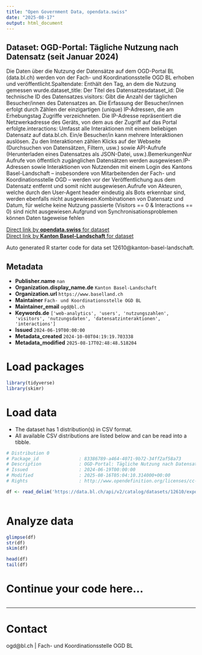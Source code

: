 ```yaml
---
title: "Open Government Data, opendata.swiss"
date: "2025-08-17"
output: html_document
---
```


## Dataset: OGD-Portal: Tägliche Nutzung nach Datensatz (seit Januar 2024)

Die Daten über die Nutzung der Datensätze auf dem OGD-Portal BL (data.bl.ch) werden von der Fach- und Koordinationsstelle OGD BL erhoben und veröffentlicht.Spaltendate: Enthält den Tag, an dem die Nutzung gemessen wurde.dataset_title: Der Titel des Datensatzesdataset_id: Die technische ID des Datensatzes.visitors: Gibt die Anzahl der täglichen Besucher/innen des Datensatzes an. Die Erfassung der Besucher/innen erfolgt durch Zählen der einzigartigen (unique) IP-Adressen, die am Erhebungstag Zugriffe verzeichneten. Die IP-Adresse repräsentiert die Netzwerkadresse des Geräts, von dem aus der Zugriff auf das Portal erfolgte.interactions: Umfasst alle Interaktionen mit einem beliebigen Datensatz auf data.bl.ch. Ein/e Besucher/in kann mehrere Interaktionen auslösen. Zu den Interaktionen zählen Klicks auf der Webseite (Durchsuchen von Datensätzen, Filtern, usw.) sowie API-Aufrufe (Herunterladen eines Datensatzes als JSON-Datei, usw.).BemerkungenNur Aufrufe von öffentlich zugänglichen Datensätzen werden ausgewiesen.IP-Adressen sowie Interaktionen von Nutzenden mit einem Login des Kantons Basel-Landschaft – insbesondere von Mitarbeitenden der Fach- und Koordinationsstelle OGD – werden vor der Veröffentlichung aus dem Datensatz entfernt und somit nicht ausgewiesen.Aufrufe von Akteuren, welche durch den User-Agent header eindeutig als Bots erkennbar sind, werden ebenfalls nicht ausgewiesen.Kombinationen von Datensatz und Datum, für welche keine Nutzung passierte (Visitors == 0 & Interactions == 0) sind nicht ausgewiesen.Aufgrund von Synchronisationsproblemen können Daten tageweise fehlen

[Direct link by **opendata.swiss** for dataset](https://opendata.swiss/de/dataset/ogd-portal-tagliche-nutzung-nach-datensatz-seit-januar-2024)<br>
[Direct link by **Kanton Basel-Landschaft** for dataset](https://data.bl.ch/explore/dataset/12610/)

Auto generated R starter code for data set 12610@kanton-basel-landschaft.

## Metadata

- **Publisher.name** `nan`
- **Organization.display_name.de** `Kanton Basel-Landschaft`
- **Organization.url** `https://www.baselland.ch`
- **Maintainer** `Fach- und Koordinationsstelle OGD BL`
- **Maintainer_email** `ogd@bl.ch`
- **Keywords.de** `['web-analytics', 'users', 'nutzungszahlen', 'visitors', 'nutzungsdaten', 'datensatzinteraktionen', 'interactions']`
- **Issued** `2024-06-19T00:00:00`
- **Metadata_created** `2024-10-08T04:19:19.703338`
- **Metadata_modified** `2025-08-17T02:48:48.518204`


# Load packages

```r

library(tidyverse)
library(skimr)

```

# Load data

-   The dataset has 1 distribution(s) in CSV format.
-   All available CSV distributions are listed below and can be read into a tibble.

```r

# Distribution 0
# Package_id               : 83386789-a464-4071-9b72-34ff2af58a73
# Description              : OGD-Portal: Tägliche Nutzung nach Datensatz (seit Januar 2024) (csv)
# Issued                   : 2024-06-19T00:00:00
# Modified                 : 2025-08-16T05:04:10.314000+00:00
# Rights                   : http://www.opendefinition.org/licenses/cc-by/

df <- read_delim('https://data.bl.ch/api/v2/catalog/datasets/12610/exports/csv?use_labels=true')



```

# Analyze data

```r

glimpse(df)
str(df)
skim(df)

head(df)
tail(df)

```

# Continue your code here...

```r

```

------------------------------------------------------------------------

# Contact

ogd@bl.ch | Fach- und Koordinationsstelle OGD BL
